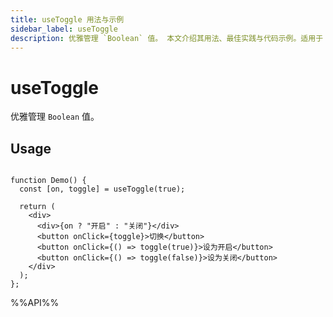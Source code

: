 ```yaml
---
title: useToggle 用法与示例
sidebar_label: useToggle
description: 优雅管理 `Boolean` 值。 本文介绍其用法、最佳实践与代码示例。适用于 React 开发中需要处理副作用的场景。
---
```

# useToggle

优雅管理 `Boolean` 值。

## Usage

```tsx live

function Demo() {
  const [on, toggle] = useToggle(true);

  return (
    <div>
      <div>{on ? "开启" : "关闭"}</div>
      <button onClick={toggle}>切换</button>
      <button onClick={() => toggle(true)}>设为开启</button>
      <button onClick={() => toggle(false)}>设为关闭</button>
    </div>
  );
};
```

%%API%%